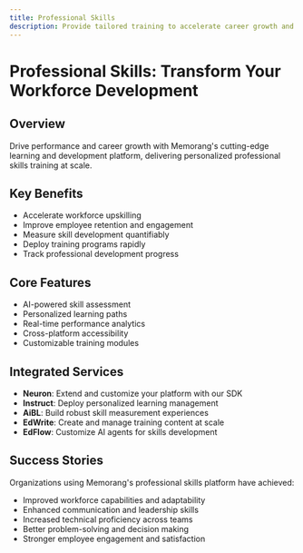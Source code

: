 ```yaml
---
title: Professional Skills
description: Provide tailored training to accelerate career growth and success
---
```


# Professional Skills: Transform Your Workforce Development

## Overview
Drive performance and career growth with Memorang's cutting-edge learning and development platform, delivering personalized professional skills training at scale.

## Key Benefits
- Accelerate workforce upskilling
- Improve employee retention and engagement
- Measure skill development quantifiably
- Deploy training programs rapidly
- Track professional development progress

## Core Features
- AI-powered skill assessment
- Personalized learning paths
- Real-time performance analytics
- Cross-platform accessibility
- Customizable training modules

## Integrated Services
- **Neuron**: Extend and customize your platform with our SDK
- **Instruct**: Deploy personalized learning management
- **AiBL**: Build robust skill measurement experiences
- **EdWrite**: Create and manage training content at scale
- **EdFlow**: Customize AI agents for skills development

## Success Stories
Organizations using Memorang's professional skills platform have achieved:
- Improved workforce capabilities and adaptability
- Enhanced communication and leadership skills
- Increased technical proficiency across teams
- Better problem-solving and decision making
- Stronger employee engagement and satisfaction
